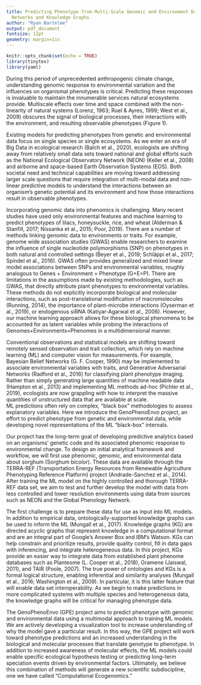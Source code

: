 ```yaml
---
title: Predicting Phenotype from Multi-Scale Genomic and Environment Data using Neural
  Networks and Knowledge Graphs
author: "Ryan Bartelme"
output: pdf_document
fontsize: 12pt
geometry: margin=1in
---
```


```r
knitr::opts_chunk$set(echo = TRUE)
library(tinytex)
library(yaml)
```
  During this period of unprecedented anthropogenic climate change, understanding genomic response to environmental variation and the influences on organismal phenotypes is critical.
Predicting these responses is invaluable to maintain the innumerable services natural ecosystems provide. 
Multiscale effects over time and space combined with the non-linearity of natural systems (Lorenz, 1963; Ruel & Ayres, 1999; West et al., 2009) obscures the signal of biological processes, their interactions with the environment, and resulting observable phenotypes (Figure 1).

  Existing models for predicting phenotypes from genetic and environmental data focus on single species or single ecosystems.
As we enter an era of Big Data in ecological research (Balch et al., 2020), ecologists are shifting away from relatively small data sets toward national and global efforts such as the National Ecological Observatory Network (NEON) (Keller et al., 2008) and airborne and space-based Earth Observation Systems (EOS). 
Both societal need and technical capabilities are moving toward addressing larger scale questions that require integration of multi-modal data and non-linear predictive models to understand the interactions between an organism’s genetic potential and its environment and how those interactions result in observable phenotypes.

  Incorporating genomic data into phenomics is challenging. Many recent studies have used only environmental features and machine learning to predict phenotypes of lilacs, honeysuckle, rice, and wheat (Alderman & Stanfill, 2017; Nissanka et al., 2015; Poor, 2019). 
There are a number of methods linking genomic data to environments or traits. 
For example, genome wide association studies (GWAS) enable researchers to examine the influence of single nucleotide polymorphisms (SNP) on phenotypes in both natural and controlled settings (Beyer et al., 2019; Schläppi et al., 2017; Spindel et al., 2016). 
GWAS often provides generalized and mixed linear model associations between SNPs and environmental variables, roughly analogous to Genes + Environment = Phenotype (G+E=P). 
There are limitations in the assumptions made by existing methodologies, such as GWAS, that directly attribute plant phenotypes to environmental variables. 
These methods do not explicitly incorporate biological and molecular interactions, such as post-translational modification of macromolecules (Running, 2014), the importance of plant-microbe interactions (Oyserman et al., 2019), or endogenous siRNA (Katiyar-Agarwal et al., 2006). 
However, our machine learning approach allows for these biological phenomena to be accounted for as latent variables while probing the interactions of Genomes+Environments=Phenomes in a multidimensional manner. 

  Conventional observations and statistical models are shifting toward remotely sensed observation and trait collection, which rely on machine learning (ML) and computer vision for measurements. 
For example, Bayesian Belief Networks (G. F. Cooper, 1990) may be implemented to associate environmental variables with traits, and Generative Adversarial Networks (Radford et al., 2016) for classifying plant phenotype imaging. 
Rather than simply generating large quantities of machine readable data (Hampton et al., 2013) and implementing ML methods ad-hoc (Pichler et al., 2019), ecologists are now grappling with how to interpret the massive quantities of unstructured data that are available at scale.  
ML predictions often rely on complex, “black box” methodologies to assess explanatory variables. 
Here we introduce the GenoPhenoEnvo project, an effort to predict phenotype from genetic and environmental data, while developing novel representations of the ML “black-box” internals. 

  Our project has the long-term goal of developing predictive analytics based on an organisms’ genetic code and its associated phenomic response to environmental change. 
To design an initial analytical framework and workflow, we will first use phenomic, genomic, and environmental data about sorghum (Sorghum bicolor). 
These data are available through the TERRA-REF (Transportation Energy Resources from Renewable Agriculture Phenotyping Reference Platform) project (Andrade-Sanchez et al., 2014). 
After training the ML model on the highly controlled and thorough TERRA-REF data set, we aim to test and further develop the model with data from less controlled and lower resolution environments using data from sources such as NEON and the Global Phenology Network. 

  The first challenge is to prepare these data for use as input into ML models. In addition to empirical data, ontologically-supported knowledge graphs can be used to inform the ML (Mungall et al., 2017). 
Knowledge graphs (KG) are directed acyclic graphs that represent knowledge in a computational format and are an integral part of Google’s Answer Box and IBM’s Watson.
KGs can help constrain and prioritize results, provide quality control, fill in data gaps with inferencing, and integrate heterogeneous data. 
In this project, KGs  provide an easier way to integrate data from established plant phenome databases such as Planteome (L. Cooper et al., 2018), Gramene (Jaiswal, 2011), and TAIR (Poole, 2007). 
The true power of ontologies and KGs is a formal logical structure, enabling inferential and similarity analyses (Mungall et al., 2016; Washington et al., 2009).
In particular, it is this latter feature that will enable data set interoperability.
As we begin to make predictions in more complicated systems with multiple species and heterogeneous data, the knowledge graphs will be critical for managing phenotype data.

  The GenoPhenoEnvo (GPE) project aims to predict phenotype with genomic and environmental data using a multimodal approach to training ML models. 
We are actively developing a visualization tool to increase understanding of why the model gave a particular result. 
In this way, the GPE project will work toward phenotype predictions and an increased understanding in the biological and molecular processes that translate genotype to phenotype.
In addition to increased awareness of molecular effects, the ML models could enable specific ecological hypothesis testing or predicting long-term speciation events driven by environmental factors. 
Ultimately, we believe this combination of methods will generate a new scientific subdiscipline, one we have called “Computational Ecogenomics.”





